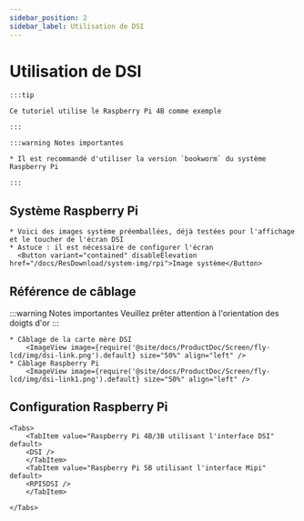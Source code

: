 ```yaml
---
sidebar_position: 2
sidebar_label: Utilisation de DSI
---
```







# Utilisation de DSI

    :::tip

    Ce tutoriel utilise le Raspberry Pi 4B comme exemple

    :::

    :::warning Notes importantes

    * Il est recommandé d'utiliser la version `bookworm` du système Raspberry Pi

    :::

## Système Raspberry Pi
    * Voici des images système préemballées, déjà testées pour l'affichage et le toucher de l'écran DSI
    * Astuce : il est nécessaire de configurer l'écran
      <Button variant="contained" disableElevation href="/docs/ResDownload/system-img/rpi">Image système</Button>

## Référence de câblage

:::warning Notes importantes
Veuillez prêter attention à l'orientation des doigts d'or
:::


    * Câblage de la carte mère DSI
        <ImageView image={require('@site/docs/ProductDoc/Screen/fly-lcd/img/dsi-link.png').default} size="50%" align="left" />
    * Câblage Raspberry Pi
        <ImageView image={require('@site/docs/ProductDoc/Screen/fly-lcd/img/dsi-link1.png').default} size="50%" align="left" />

## Configuration Raspberry Pi

    <Tabs>
        <TabItem value="Raspberry Pi 4B/3B utilisant l'interface DSI" default>
        <DSI />
        </TabItem>
        <TabItem value="Raspberry Pi 5B utilisant l'interface Mipi" default>
        <RPI5DSI />
        </TabItem>

    </Tabs>